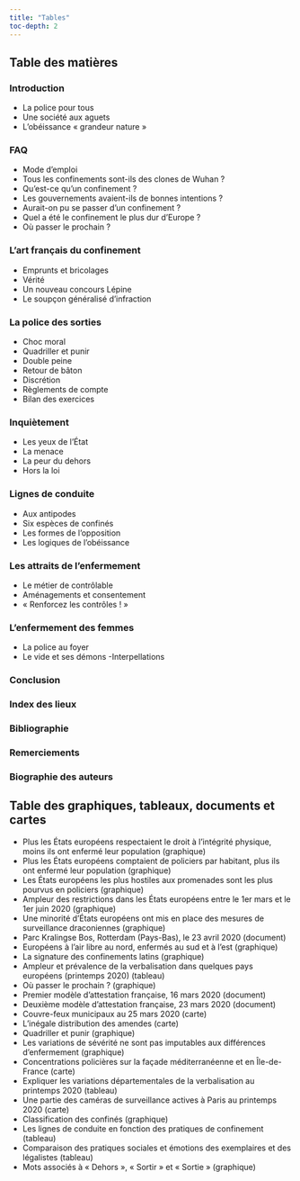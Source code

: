 ```yaml
---
title: "Tables"
toc-depth: 2
---
```



## Table des matières

### Introduction

- La police pour tous
- Une société aux aguets
- L’obéissance « grandeur nature »

### FAQ

- Mode d’emploi
- Tous les confinements sont-ils des clones de Wuhan ? 
- Qu’est-ce qu’un confinement ?
- Les gouvernements avaient-ils de bonnes intentions ? 
- Aurait-on pu se passer d’un confinement ? 
- Quel a été le confinement le plus dur d’Europe ? 
- Où passer le prochain ?

### L’art français du confinement

- Emprunts et bricolages
- Vérité
- Un nouveau concours Lépine
- Le soupçon généralisé d’infraction

### La police des sorties

- Choc moral
- Quadriller et punir
- Double peine
- Retour de bâton
- Discrétion
- Règlements de compte
- Bilan des exercices

### Inquiètement

- Les yeux de l’État
- La menace
- La peur du dehors
- Hors la loi

### Lignes de conduite

- Aux antipodes
- Six espèces de confinés
- Les formes de l'opposition
- Les logiques de l'obéissance

### Les attraits de l’enfermement

- Le métier de contrôlable
- Aménagements et consentement
- « Renforcez les contrôles ! »

### L’enfermement des femmes

- La police au foyer
- Le vide et ses démons
-Interpellations

### Conclusion

### Index des lieux

### Bibliographie

### Remerciements

### Biographie des auteurs

## Table des graphiques, tableaux, documents et cartes

- Plus les États européens respectaient le droit à l’intégrité physique, moins ils ont enfermé leur population (graphique)
- Plus les États européens comptaient de policiers par habitant, plus ils ont enfermé leur population (graphique)
- Les États européens les plus hostiles aux promenades sont les plus pourvus en policiers (graphique)
- Ampleur des restrictions dans les États européens entre le 1er mars et
le 1er juin 2020 (graphique)
- Une minorité d’États européens ont mis en place des mesures de
surveillance draconiennes (graphique)
- Parc Kralingse Bos, Rotterdam (Pays-Bas), le 23 avril 2020 (document)
- Européens à l'air libre au nord, enfermés au sud et à l'est (graphique)
- La signature des confinements latins (graphique)
- Ampleur et prévalence de la verbalisation dans quelques pays européens (printemps 2020) (tableau)
- Où passer le prochain ? (graphique)
- Premier modèle d'attestation française, 16 mars 2020 (document)
- Deuxième modèle d'attestation française, 23 mars 2020 (document)
- Couvre-feux municipaux au 25 mars 2020 (carte)
- L'inégale distribution des amendes (carte)
- Quadriller et punir (graphique)
- Les variations de sévérité ne sont pas imputables aux différences d'enfermement (graphique)
- Concentrations policières sur la façade méditerranéenne et en Île-de-France (carte)
- Expliquer les variations départementales de la verbalisation au printemps 2020 (tableau)
- Une partie des caméras de surveillance actives à Paris au printemps 2020 (carte)
- Classification des confinés (graphique)
- Les lignes de conduite en fonction des pratiques de confinement (tableau)
- Comparaison des pratiques sociales et émotions des exemplaires et des légalistes (tableau)
- Mots associés à « Dehors », « Sortir » et « Sortie » (graphique)

